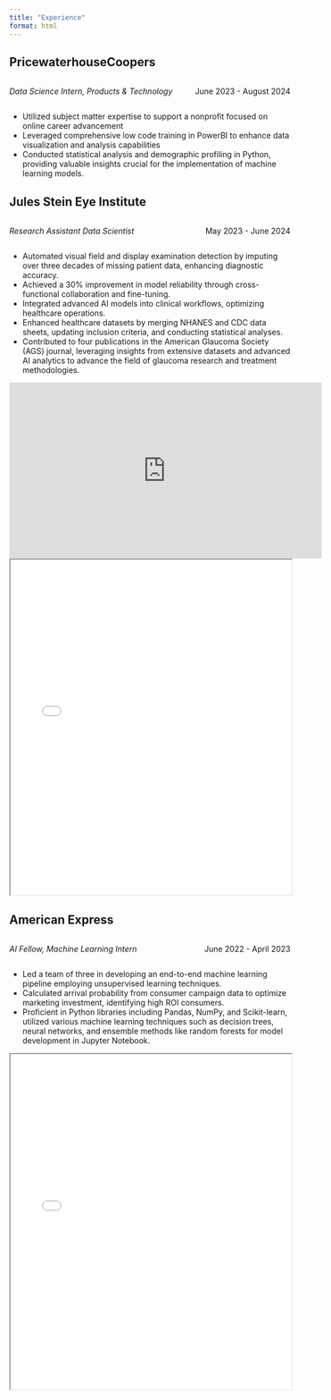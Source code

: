 ```yaml
---
title: "Experience"
format: html
---
```


## PricewaterhouseCoopers

::: {style="overflow: hidden;"}
::: {style="float: left;"}
*Data Science Intern, Products & Technology*
:::

::: {style="float: right;"}
June 2023 - August 2024
:::
:::

-   Utilized subject matter expertise to support a nonprofit focused on online career advancement
-   Leveraged comprehensive low code training in PowerBI to enhance data visualization and analysis capabilities
-   Conducted statistical analysis and demographic profiling in Python, providing valuable insights crucial for the implementation of machine learning models.

## Jules Stein Eye Institute

::: {style="overflow: hidden;"}
::: {style="float: left;"}
*Research Assistant Data Scientist*
:::

::: {style="float: right;"}
May 2023 - June 2024
:::
:::

-   Automated visual field and display examination detection by imputing over three decades of missing patient data, enhancing diagnostic accuracy.
-   Achieved a 30% improvement in model reliability through cross-functional collaboration and fine-tuning.
-   Integrated advanced AI models into clinical workflows, optimizing healthcare operations.
-   Enhanced healthcare datasets by merging NHANES and CDC data sheets, updating inclusion criteria, and conducting statistical analyses.
-   Contributed to four publications in the American Glaucoma Society (AGS) journal, leveraging insights from extensive datasets and advanced AI analytics to advance the field of glaucoma research and treatment methodologies.

```{=html}
<iframe width="560" height="315" src="https://www.youtube.com/embed/QSe5alK901A" title="YouTube video player" frameborder="0" allow="accelerometer; autoplay; clipboard-write; encrypted-media; gyroscope; picture-in-picture" allowfullscreen></iframe>
```

::: {#fig-RefCardR}
<iframe width="100%" height="600" src="Research Manuscript - Jane Zou.pdf">

</iframe>
:::

## American Express

::: {style="overflow: hidden;"}
::: {style="float: left;"}
*AI Fellow, Machine Learning Intern*
:::

::: {style="float: right;"}
June 2022 - April 2023
:::
:::

-   Led a team of three in developing an end-to-end machine learning pipeline employing unsupervised learning techniques.
-   Calculated arrival probability from consumer campaign data to optimize marketing investment, identifying high ROI consumers.
-   Proficient in Python libraries including Pandas, NumPy, and Scikit-learn, utilized various machine learning techniques such as decision trees, neural networks, and ensemble methods like random forests for model development in Jupyter Notebook.

::: {#fig-RefCardR}
<iframe width="100%" height="600" src="AI Studio Final Project - AMEX Arrival Probability.pdf">

</iframe>
:::
